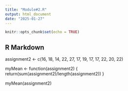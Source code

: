 ```yaml
---
title: "Module#2.R"
output: html_document
date: "2025-01-27"
---
```


```r
knitr::opts_chunk$set(echo = TRUE)
```

## R Markdown

assignment2 <- c(16, 18, 14, 22, 27, 17, 19, 17, 17, 22, 20, 22)

myMean <- function(assignment2) { 
  return(sum(assignment2)/length(assignment2)) 
}

myMean(assignment2)